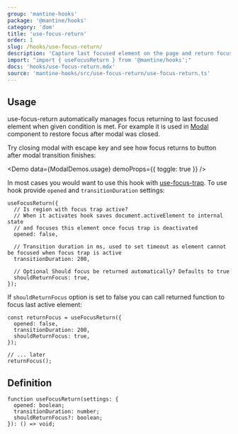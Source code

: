 ```yaml
---
group: 'mantine-hooks'
package: '@mantine/hooks'
category: 'dom'
title: 'use-focus-return'
order: 1
slug: /hooks/use-focus-return/
description: 'Capture last focused element on the page and return focus to it once condition is met'
import: "import { useFocusReturn } from '@mantine/hooks';"
docs: 'hooks/use-focus-return.mdx'
source: 'mantine-hooks/src/use-focus-return/use-focus-return.ts'
---
```



## Usage

use-focus-return automatically manages focus returning to last focused element when given condition is met.
For example it is used in [Modal](/core/modal/) component to restore focus after modal was closed.

Try closing modal with escape key and see how focus returns to button after modal transition finishes:

<Demo data={ModalDemos.usage} demoProps={{ toggle: true }} />

In most cases you would want to use this hook with [use-focus-trap](/hooks/use-focus-trap/).
To use hook provide `opened` and `transitionDuration` settings:

```tsx
useFocusReturn({
  // Is region with focus trap active?
  // When it activates hook saves document.activeElement to internal state
  // and focuses this element once focus trap is deactivated
  opened: false,

  // Transition duration in ms, used to set timeout as element cannot be focused when focus trap is active
  transitionDuration: 200,

  // Optional Should focus be returned automatically? Defaults to true
  shouldReturnFocus: true,
});
```

If `shouldReturnFocus` option is set to false you can call returned function to focus last active element:

```tsx
const returnFocus = useFocusReturn({
  opened: false,
  transitionDuration: 200,
  shouldReturnFocus: true,
});

// ... later
returnFocus();
```

## Definition

```tsx
function useFocusReturn(settings: {
  opened: boolean;
  transitionDuration: number;
  shouldReturnFocus?: boolean;
}): () => void;
```

